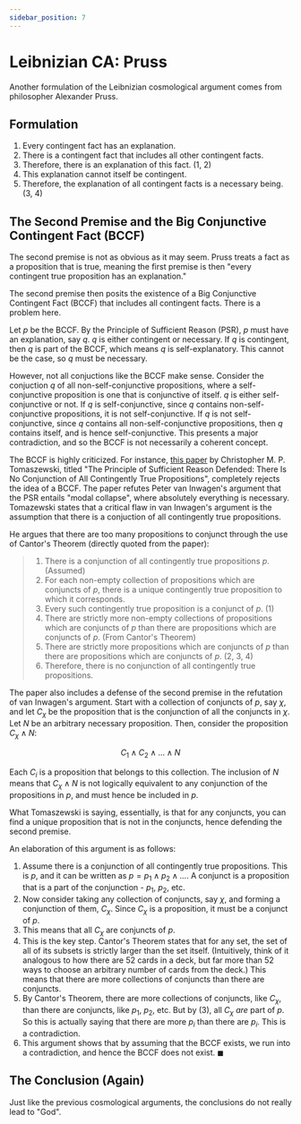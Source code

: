 ```yaml
---
sidebar_position: 7
---
```


# Leibnizian CA: Pruss

Another formulation of the Leibnizian cosmological argument comes from philosopher Alexander Pruss.

## Formulation

1. Every contingent fact has an explanation.
2. There is a contingent fact that includes all other contingent facts.
3. Therefore, there is an explanation of this fact. (1, 2)
4. This explanation cannot itself be contingent.
5. Therefore, the explanation of all contingent facts is a necessary being. (3, 4)

## The Second Premise and the Big Conjunctive Contingent Fact (BCCF)

The second premise is not as obvious as it may seem.
Pruss treats a fact as a proposition that is true, meaning the first premise is then "every contingent true proposition has an explanation."

The second premise then posits the existence of a Big Conjunctive Contingent Fact (BCCF) that includes all contingent facts.
There is a problem here.

Let $p$ be the BCCF.
By the Principle of Sufficient Reason (PSR), $p$ must have an explanation, say $q$.
$q$ is either contingent or necessary.
If $q$ is contingent, then $q$ is part of the BCCF, which means $q$ is self-explanatory.
This cannot be the case, so $q$ must be necessary.

However, not all conjuctions like the BCCF make sense.
Consider the conjuction $q$ of all non-self-conjunctive propositions, where a self-conjunctive proposition is one that is conjunctive of itself.
$q$ is either self-conjunctive or not.
If $q$ is self-conjunctive, since $q$ contains non-self-conjunctive propositions, it is not self-conjunctive.
If $q$ is not self-conjunctive, since $q$ contains all non-self-conjunctive propositions, then $q$ contains itself, and is hence self-conjunctive.
This presents a major contradiction, and so the BCCF is not necessarily a coherent concept.

The BCCF is highly criticized.
For instance, [this paper](https://drive.google.com/file/d/139_6-j-SnKKcfF2J9VPJIxWss0fEBWNg/view) by Christopher M. P. Tomaszewski, titled "The Principle of Sufficient Reason Defended: There Is No Conjunction of All Contingently True Propositions", completely rejects the idea of a BCCF.
The paper refutes Peter van Inwagen's argument that the PSR entails "modal collapse", where absolutely everything is necessary.
Tomazewski states that a critical flaw in van Inwagen's argument is the assumption that there is a conjuction of all contingently true propositions.

He argues that there are too many propositions to conjunct through the use of Cantor's Theorem (directly quoted from the paper):

> 1. There is a conjunction of all contingently true propositions $p$. (Assumed)
> 2. For each non-empty collection of propositions which are conjuncts of $p$, there is a unique contingently true proposition to which it corresponds.
> 3. Every such contingently true proposition is a conjunct of $p$. (1)
> 4. There are strictly more non-empty collections of propositions which are conjuncts of $p$ than there are propositions which are conjuncts of $p$. (From Cantor's Theorem)
> 5. There are strictly more propositions which are conjuncts of $p$ than there are propositions which are conjuncts of $p$. (2, 3, 4)
> 6. Therefore, there is no conjunction of all contingently true propositions.

The paper also includes a defense of the second premise in the refutation of van Inwagen's argument.
Start with a collection of conjuncts of $p$, say $\chi$, and let $C_{\chi}$ be the proposition that is the conjunction of all the conjuncts in $\chi$.
Let $N$ be an arbitrary necessary proposition. Then, consider the proposition $C_{\chi} \land N$:

$$
C_1 \land C_2 \land \ldots \land N
$$

Each $C_i$ is a proposition that belongs to this collection.
The inclusion of $N$ means that $C_{\chi} \land N$ is not logically equivalent to any conjunction of the propositions in $p$, and must hence be included in $p$.

What Tomaszewski is saying, essentially, is that for any conjuncts, you can find a unique proposition that is not in the conjuncts, hence defending the second premise.

An elaboration of this argument is as follows:

1. Assume there is a conjunction of all contingently true propositions. This is $p$, and it can be written as $p = p_1 \land p_2 \land \ldots$. A conjunct is a proposition that is a part of the conjunction - $p_1$, $p_2$, etc.
2. Now consider taking any collection of conjuncts, say $\chi$, and forming a conjunction of them, $C_{\chi}$. Since $C_{\chi}$ is a proposition, it must be a conjunct of $p$.
3. This means that all $C_{\chi}$ are conjuncts of $p$.
4. This is the key step. Cantor's Theorem states that for any set, the set of all of its subsets is strictly larger than the set itself. (Intuitively, think of it analogous to how there are 52 cards in a deck, but far more than 52 ways to choose an arbitrary number of cards from the deck.) This means that there are more collections of conjuncts than there are conjuncts.
5. By Cantor's Theorem, there are more collections of conjuncts, like $C_{\chi}$, than there are conjuncts, like $p_1$, $p_2$, etc. But by (3), all $C_{\chi}$ *are* part of $p$. So this is actually saying that there are more $p_i$ than there are $p_i$. This is a contradiction.
6. This argument shows that by assuming that the BCCF exists, we run into a contradiction, and hence the BCCF does not exist. $\blacksquare$

## The Conclusion (Again)

Just like the previous cosmological arguments, the conclusions do not really lead to "God".
